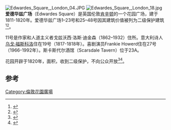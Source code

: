 [[File:Edwardes_Square,_London_04.JPG|thumb]]
[[File:Edwardes_Square,_London_18.jpg|thumb]]
'''爱德华兹广场'''（Edwardes Square）是英国伦敦[[肯辛顿|肯辛顿]]的一个花园广场，建于1811-1820年。爱德华兹广场1–23号和25–48号因其建筑价值被列为二级保护建筑<ref name="Historic England 1-23">{{NHLE|num=1080645|desc=1–23 Edwardes Square|access-date=5 February 2016|mode=cs2}}</ref><ref name="Historic England 25-48">{{NHLE|num=1080646|desc=25–48 Edwardes Square|access-date=5 February 2016|mode=cs2}}</ref>。

11号是作家和人道主义者戈兹沃西·洛斯·迪金森（1862–1932）住所。意大利诗人[[乌戈·福斯科洛|乌戈·福斯科洛]]住在19号（1817-1818年）。喜剧演员Frankie Howerd住在27号（1966-1992年）。斯卡斯代尔酒馆（Scarsdale Tavern）位于23A。

花园开辟于1820年，面积{{convert|1.215|ha|acre|abbr=off}}，收到二级保护，不向公众开放<ref name=LGO>{{cite web|url=http://www.londongardensonline.org.uk/gardens-online-record.asp?ID=KAC061|title=Edwardes Square|publisher=London Gardens Online|accessdate=4 February 2016|archive-date=2016-04-19|archive-url=https://web.archive.org/web/20160419100553/http://www.londongardensonline.org.uk/gardens-online-record.asp?ID=KAC061|dead-url=no}}</ref><ref name=NHLE>{{NHLE|num=1000803|desc=Edwardes Square|access-date=5 February 2016|mode=cs2}}</ref>。

==参考==
{{reflist}}
{{coord|51.497191|-0.200682|type:landmark_region:GB-KEC|display=title}}
[[Category:倫敦花園廣場|Category:倫敦花園廣場]]